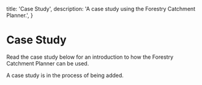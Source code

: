   title: 'Case Study',
  description:
    'A case study using the Forestry Catchment Planner.',
}

# Case Study

Read the case study below for an introduction to how the Forestry Catchment Planner can be used.

<Note>
    A case study is in the process of being added.
</Note>
